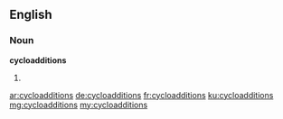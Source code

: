 ==English==

===Noun===
'''cycloadditions'''

# {{plural of|cycloaddition}}

[[ar:cycloadditions]]
[[de:cycloadditions]]
[[fr:cycloadditions]]
[[ku:cycloadditions]]
[[mg:cycloadditions]]
[[my:cycloadditions]]